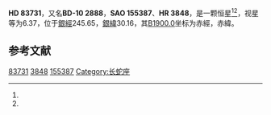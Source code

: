 {{Starbox begin
| name = HD 83731
}}
{{Starbox observe
| epoch = [[J2000.0|J2000.0]]
| constell = {{星座名待查}}<ref name=SIMBAD>{{cite web
 | url=http://simbad.u-strasbg.fr/simbad/sim-id?Ident=HR+3848
 | title=Pulsating variable Star
 | publisher=Centre de Données astronomiques de Strasbourg
 | work=SIMBAD
 | accessdate=2012-07-13
 | archive-date=2016-03-19
 | archive-url=https://web.archive.org/web/20160319055001/http://simbad.u-strasbg.fr/simbad/sim-id?Ident=HR+3848
 | dead-url=no
 }}</ref><ref name=DATA>{{cite web
 | url=http://vizier.u-strasbg.fr/viz-bin/VizieR-5?-out.add=.&-source=5050&-corr=PK=HR&-out.max=9999&HR=3848
 | title=VizieR Detailed Page
 | accessdate=2012-07-13
 | archive-date=2019-02-16
 | archive-url=https://web.archive.org/web/20190216121418/http://vizier.u-strasbg.fr/viz-bin/VizieR-5?-out.add=.&-source=5050&-corr=PK=HR&-out.max=9999&HR=3848
 | dead-url=no
 }}</ref>
| 星官 = 
| ra = {{RA|9|40|20.1}}<ref name=SIMBAD /><ref name=DATA />
| dec = {{DEC|-10|46|9}}<ref name=SIMBAD /><ref name=DATA />
| appmag_v = 6.37<ref name=SIMBAD /><ref name=DATA />
}}
{{Starbox character
| class = A2V<ref name=SIMBAD /><ref name=DATA />
| b-v = 0.08<ref name=SIMBAD /><ref name=DATA />
| u-b = <ref name=SIMBAD /><ref name=DATA />
| r-i = <ref name=SIMBAD /><ref name=DATA />
| variable = 
}}
{{Starbox astrometry
| radial_v = 
| prop_mo_ra = -11
| parallax = 
| p_error = 
}}
{{Starbox catalog
| names =BD-10 2888，[[SAO星表|SAO]] 155387，[[HD星表|HD]] 83731，[[HR星表|HR]] 3848}}
{{Starbox reference |Simbad=HR+3848}}
{{Starbox end}}

'''HD 83731'''，又名'''BD-10 2888'''，'''SAO 155387'''、'''HR 3848'''，是一颗恒星<ref name=SIMBAD /><ref name=DATA />，视星等为6.37，位于[[銀道座標系|銀經]]245.65，[[銀道座標系|銀緯]]30.16，其[[B1900.0|B1900.0]]坐标为赤經{{RA|9|35|27.2}}，赤緯{{DEC|-10|30.16|57}}。

== 参考文献 ==
{{reflist}}

{{star-stub}}

[[Category:HD和HDE天體|83731]]
[[Category:HR天體|3848]]
[[Category:SAO天體|155387]]
[[Category:长蛇座|Category:长蛇座]]